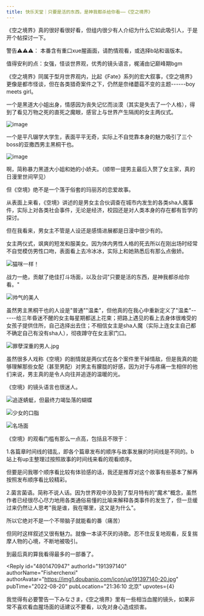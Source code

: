 ```yaml
---
title: 快乐天堂｜只要是活的东西，是神我都杀给你看——《空之境界》
---
```



<Forum groupName="动画番剧" groupUrl="https://www.douban.com/group/596353/" archivedAt="2025-05-16T15:07:57.993Z">
  <Post
    id="273290543"
    title="快乐天堂｜只要是活的东西，是神我都杀给你看——《空之境界》"
    url="https://www.douban.com/group/topic/273290543/?_spm_id=MjA2MTcyMzc4"
    pubTime="2022-10-28"
    highlightUserId="191397140"
  >
《空之境界》真的很好看很好看，但组内很少有人介绍为什么它如此吸引人，于是开个帖探讨一下。

警告⚠️⚠️⚠️： 本番含有重口xue腥画面，请酌情观看，或选择b站和谐版本。

值得安利的点：女强，怪谈世界观，优秀的镜头语言，梶浦由记巅峰期bgm

《空之境界》同属于型月世界观内，比起《Fate》系列的宏大叙事，《空之境界》更像是都市怪谈，但在各类猎奇案件之下，仍然是奈绪蘑菇不变的主题------boy
meets girl。

一个是黑道大小姐出身，情感因为丧失记忆而淡漠（其实是失去了一个人格），得到了看见万物之死的直死之魔眼，感官上与世界产生隔阂的女主两仪式。

![image](https://img3.doubanio.com/view/group_topic/l/public/p566563047.webp)

一个是平凡辍学大学生，表面平平无奇，实际上不自觉靠本身的魅力吸引了三个boss的亚撒西男主黑桐干也。

![image](https://img3.doubanio.com/view/group_topic/l/public/p566563042.webp)

啊，简称暴力黑道大小姐和她的小娇夫。（顺带一提男主最后入赘了女主家，真的日漫里世间罕见）

但《空境》绝不是一个落于俗套的玛丽苏的恋爱故事。

从表面上来看，《空境》讲述的是男女主合伙调查在城市内发生的各类sha人魔事件，实际上对各类社会事件，无论是经济，校园还是对人类本身的存在都有哲学的探讨。

但在我看来，男女主不管是人设还是感情进展都是日漫中很少有的。

女主两仪式，飒爽的短发和服美女。因为体内男性人格的死去所以在刚出场时经常不自觉模仿男性口吻，表面看上去冷冰冰，实际上和她熟悉后有那么点傲娇。

![猫咪一样！](https://img3.doubanio.com/view/group_topic/l/public/p566563043.webp)

战力一绝，贡献了绝佳打斗场面，以及台词"只要是活的东西，是神我都杀给你看。"

![帅气的美人](https://img1.doubanio.com/view/group_topic/l/public/p566563048.webp)

虽然男主黑桐干也的人设是"普通""温柔"，但他真的在我心中重新定义了"温柔"------给三年昏迷不醒的女主每星期都送上花束；把路上遇见的看上去身体很难受的女孩子提供住所，自己选择出去住；不相信女主是sha人魔（实际上连女主自己都不确定自己有没有sha人），彻夜蹲守在女主家门口。

![罪孽深重的男人.jpg](https://img3.doubanio.com/view/group_topic/l/public/p566563037.webp)

虽然很多人戏称《空境》的剧情就是两仪式在各个案件里干掉情敌，但是我真的能够理解那些女配（甚至男配）对男主有朦胧的好感，因为对于与疼痛一生相伴的他们来说，男主真的是令人向往并追逐的温暖的光。

《空境》的镜头语言也很迷人。

![追逐蜻蜓，但最终力竭坠落的蝴蝶](https://img1.doubanio.com/view/group_topic/l/public/p566563039.webp)

![少女的口脂](https://img1.doubanio.com/view/group_topic/l/public/p566563040.webp)

![名场面](https://img9.doubanio.com/view/group_topic/l/public/p566563044.webp)

《空境》的观看门槛有那么一点高，包括且不限于：

1.各篇章时间线的错乱，即各个篇章发布的顺序与故事发展的时间线是不同的。b站上有up主整理过按照故事的时间线来看的观看顺序。

但要是问我哪个顺序看比较有体验感的话，我还是推荐对这个故事有些基本了解再按照发布顺序看比较精彩。

2.菌言菌语。简称不说人话。因为世界观中涉及到了型月特有的"魔术"概念，虽然作者已经很尽心尽力地用各类通俗易懂的比喻来解释各类事件的发生了，但一旦缓过来仍然让人思考"我是谁，我在哪里，这又是为什么"。

所以它绝对不是一个不带脑子就能看的番（痛苦）

但同时这样叙述又很有魅力。就像一本读不厌的诗歌。忍不住反复地观看，反复揣摩人物的心境，不断地被吸引。

到最后真的算我看得最多的一部番了。

<Reply
  id="4801470947"
  authorId="191397140"
  authorName="Fisherchenxi"
  authorAvatar="https://img1.doubanio.com/icon/up191397140-20.jpg"
  pubTime="2022-08-20"
  pubLocation="21:36:10 北京"
  upvotes={4}
>
我觉得有必要警告一下みなさま，《空之境界》里有一些相当血腥的镜头，如果非常不喜欢看血腥场面的话建议不要看，以免对身心造成损害。
</Reply>
  </Post>
</Forum>
